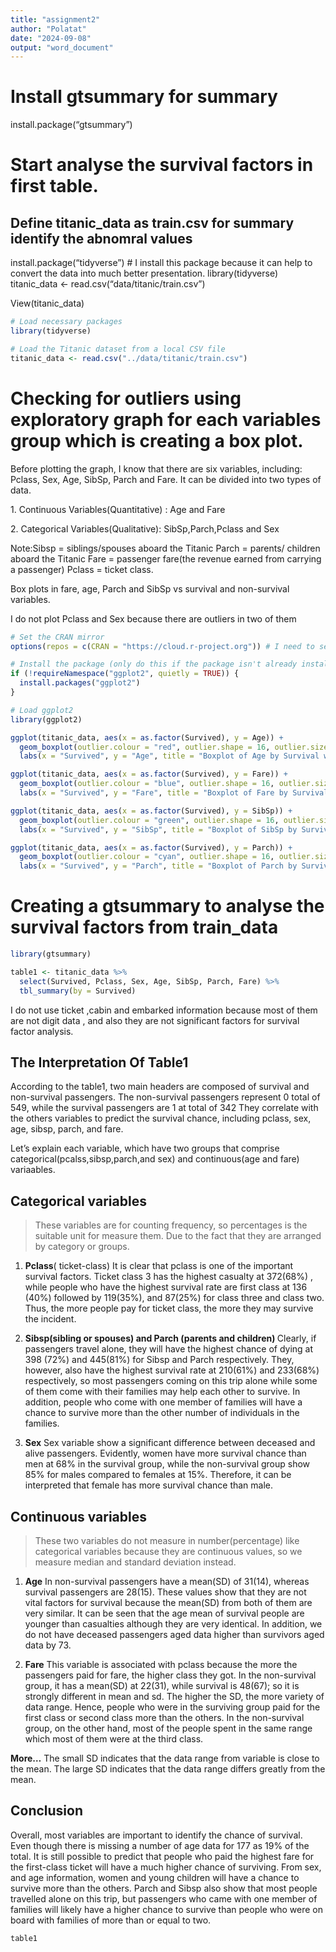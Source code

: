 ```yaml
---
title: "assignment2"
author: "Polatat"
date: "2024-09-08"
output: "word_document"
---
```


# Install gtsummary for summary

install.package("gtsummary")

# Start analyse the survival factors in first table.

## Define titanic_data as train.csv for summary identify the abnomral values
install.package("tidyverse") # I install this package because it can help to convert the data into much better presentation.
library(tidyverse)
titanic_data \<- read.csv("data/titanic/train.csv")

View(titanic_data)

```r
# Load necessary packages
library(tidyverse)

# Load the Titanic dataset from a local CSV file
titanic_data <- read.csv("../data/titanic/train.csv")
```

# Checking for outliers using exploratory graph for each variables group which is creating a box plot.

Before plotting the graph, I know that there are six variables, including: Pclass, Sex, Age, SibSp, Parch and Fare. It can be divided into two types of data. 

1\. Continuous Variables(Quantitative) : Age and Fare

2\. Categorical Variables(Qualitative): SibSp,Parch,Pclass and Sex

Note:Sibsp = siblings/spouses aboard the Titanic Parch = parents/ children aboard the Titanic Fare = passenger fare(the revenue earned from carrying a passenger) Pclass = ticket class.

Box plots in fare, age, Parch and SibSp vs survival and non-survival variables.

I do not plot Pclass and Sex because there are outliers in two of them

```r
# Set the CRAN mirror
options(repos = c(CRAN = "https://cloud.r-project.org")) # I need to set the CRAN mirror because R need to detect the installed package that have already had. Without of it, R will throw an error to let me install it everytime, and I cannot knit the file into word document.

# Install the package (only do this if the package isn't already installed)
if (!requireNamespace("ggplot2", quietly = TRUE)) {
  install.packages("ggplot2")
}

# Load ggplot2
library(ggplot2)
```

```r
ggplot(titanic_data, aes(x = as.factor(Survived), y = Age)) +
  geom_boxplot(outlier.colour = "red", outlier.shape = 16, outlier.size = 3) +
  labs(x = "Survived", y = "Age", title = "Boxplot of Age by Survival with Outliers")
```

```r
ggplot(titanic_data, aes(x = as.factor(Survived), y = Fare)) +
  geom_boxplot(outlier.colour = "blue", outlier.shape = 16, outlier.size = 3) +
  labs(x = "Survived", y = "Fare", title = "Boxplot of Fare by Survival with Outliers")
```

```r
ggplot(titanic_data, aes(x = as.factor(Survived), y = SibSp)) +
  geom_boxplot(outlier.colour = "green", outlier.shape = 16, outlier.size = 3) +
  labs(x = "Survived", y = "SibSp", title = "Boxplot of SibSp by Survival with Outliers")

```

```r
ggplot(titanic_data, aes(x = as.factor(Survived), y = Parch)) +
  geom_boxplot(outlier.colour = "cyan", outlier.shape = 16, outlier.size = 3) +
  labs(x = "Survived", y = "Parch", title = "Boxplot of Parch by Survival with Outliers")
```

# Creating a gtsummary to analyse the survival factors from train_data

```r
library(gtsummary)

table1 <- titanic_data %>%
  select(Survived, Pclass, Sex, Age, SibSp, Parch, Fare) %>%
  tbl_summary(by = Survived)


```

I do not use ticket ,cabin and embarked information because most of them are not digit data , and also they are not significant factors for survival factor analysis.

## The Interpretation Of Table1

According to the table1, two main headers are composed of survival and non-survival passengers. The non-survival passengers represent 0 total of 549, while the survival passengers are 1 at total of 342 They correlate with the others variables to predict the survival chance, including pclass, sex, age, sibsp, parch, and fare.

Let's explain each variable, which have two groups that comprise categorical(pcalss,sibsp,parch,and sex) and continuous(age and fare) variaables.

## Categorical variables

> These variables are for counting frequency, so percentages is the suitable unit for measure them. Due to the fact that they are arranged by category or groups.

1.  **Pclass**( ticket-class) It is clear that pclass is one of the important survival factors. Ticket class 3 has the highest casualty at 372(68%) , while people who have the highest survival rate are first class at 136 (40%) followed by 119(35%), and 87(25%) for class three and class two. Thus, the more people pay for ticket class, the more they may survive the incident.

2.  **Sibsp(sibling or spouses) and Parch (parents and children) **Clearly, if passengers travel alone, they will have the highest chance of dying at 398 (72%) and 445(81%) for Sibsp and Parch respectively. They, however, also have the highest survival rate at 210(61%) and 233(68%) respectively, so most passengers coming on this trip alone while some of them come with their families may help each other to survive. In addition, people who come with one member of families will have a chance to survive more than the other number of individuals in the families.

3.  **Sex** Sex variable show a significant difference between deceased and alive passengers. Evidently, women have more survival chance than men at 68% in the survival group, while the non-survival group show 85% for males compared to females at 15%. Therefore, it can be interpreted that female has more survival chance than male.

## Continuous variables

> These two variables do not measure in number(percentage) like categorical variables because they are continuous values, so we measure median and standard deviation instead.

1.  **Age** In non-survival passengers have a mean(SD) of 31(14), whereas survival passengers are 28(15). These values show that they are not vital factors for survival because the mean(SD) from both of them are very similar. It can be seen that the age mean of survival people are younger than casualties although they are very identical. In addition, we do not have deceased passengers aged data higher than survivors aged data by 73.

2.  **Fare** This variable is associated with pclass because the more the passengers paid for fare, the higher class they got. In the non-survival group, it has a mean(SD) at 22(31), while survival is 48(67); so it is strongly different in mean and sd. The higher the SD, the more variety of data range. Hence, people who were in the surviving group paid for the first class or second class more than the others. In the non-survival group, on the other hand, most of the people spent in the same range which most of them were at the third class.

**More...** The small SD indicates that the data range from variable is close to the mean. The large SD indicates that the data range differs greatly from the mean.

## Conclusion

Overall, most variables are important to identify the chance of survival. Even though there is missing a number of age data for 177 as 19% of the total. It is still possible to predict that people who paid the highest fare for the first-class ticket will have a much higher chance of surviving. From sex, and age information, women and young children will have a chance to survive more than the others. Parch and Sibsp also show that most people travelled alone on this trip, but passengers who came with one member of families will likely have a higher chance to survive than people who were on board with families of more than or equal to two.

```r
table1
```

